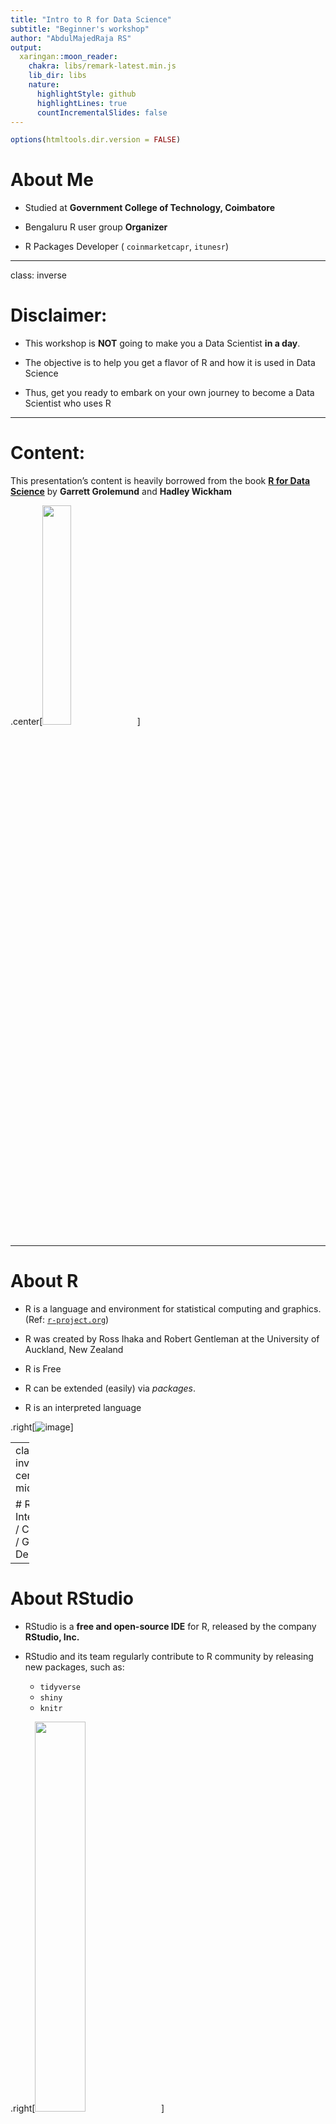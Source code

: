 ```yaml
---
title: "Intro to R for Data Science"
subtitle: "Beginner's workshop"
author: "AbdulMajedRaja RS"
output:
  xaringan::moon_reader:
    chakra: libs/remark-latest.min.js 
    lib_dir: libs
    nature:
      highlightStyle: github
      highlightLines: true
      countIncrementalSlides: false
---
```


```r
options(htmltools.dir.version = FALSE)
```


# About Me

- Studied at **Government College of Technology, Coimbatore**

- Bengaluru R user group **Organizer**

- R Packages Developer ( `coinmarketcapr`, `itunesr`)


---

class: inverse

# Disclaimer:

- This workshop is **NOT** going to make you a Data Scientist **in a day**. 

- The objective is to help you get a flavor of R and how it is used in Data Science

- Thus, get you ready to embark on your own journey to become a Data Scientist who uses R


---

# Content:

This presentation's content is heavily borrowed from the book [**R for Data Science**](https://r4ds.had.co.nz) by **Garrett Grolemund** and **Hadley Wickham**


.center[<img src="images/r4ds_had_cover.png" width="30%">]

---


# About R

- R is a language and environment for statistical computing and graphics. (Ref: [`r-project.org`](https://www.r-project.org/about.html))

- R was created by Ross Ihaka and Robert Gentleman at the University of Auckland, New Zealand

- R is Free

- R can be extended (easily) via *packages*.

- R is an interpreted language


.right[![image](images/Rlogo.png)]


---
class: inverse, center, middle

# R Interpreter / Console / GUI
## Demo
---

# About RStudio


- RStudio is a **free and open-source IDE** for R, released by the company **RStudio, Inc.** 

- RStudio and its team regularly contribute to R community by releasing new packages, such as:
  - `tidyverse`
  - `shiny`
  - `knitr`


.right[<img src="images/RStudio.png" width="40%">]


---
class: inverse, center, middle

# RStudio
## Demo


---

# R Ecosystem

Like `Python`, `R`'s strength lies in its Ecosystem. **Why R?** - R Packages


### Growth


<figure>
    <img src='images/number-of-submitted-packages-to-CRAN.png' width="80% />
      <font size="2">
        <figcaption> Source: <a href ="https://gist.github.com/daroczig/3cf06d6db4be2bbe3368">@daroczig</a>
        </figcaption>
      </font>
</figure>

---
class: inverse, center, middle

# Basics of R Programming

---

# Hello, World!


The traditional first step - **Hello, World!**:

--

```r
print("Hello, World!") #<<
 
```

<br/>

###.center[That's one small step for a man, one giant leap for mankind]
###.center[Neil Armstrong]

---

# Arithmetic Operations

```r
2 + 3
```

```r
50000 * 42222
```

```r
2304 / 233
```

```r
(33 + 44 ) * 232 / 12
```

---

# Assignment Operators

### .center[`<-` **Arrow (Less-than < and Minus - )**]

### .center[`=` **(Equal Sign)**]

```r
(x <- 2 + 3)
```


```r
(y = x ** 4) #<<
```

```r
5 * 9 -> a
a + 3
```

---



# Objects

* The entities R operates on are technically known as `objects`.

Example: Vector of numeric


```r
vector_of_numeric <- c(2,4,5)

typeof(vector_of_numeric)
```

---

# Vectors

- Atomic Vectors - Homogeneous Data Type

  - logical
  - integer
  - double
  - character
  - *complex*
  - *raw*

- Lists - (Recursive Vectors) Heterogeneous Data Type 

- `NULL` is used to represent absence of a vector

**Vectors + Attributes (Additional Meta Data) = Augmented vectors**

* Factors are built on top of integer vectors.
* Dates and date-times are built on top of numeric vectors.
* Data frames and tibbles are built on top of lists.


---

### Numeric Vector
Each element of the numeric vector should be a number.
```r
nummy <- c(2,3,4)

nummy_int <- c(1L,2L,3L)  
```


```r
typeof(nummy)

typeof(nummy_int)
```

```r
is.numeric(nummy)
is.numeric(nummy_int)

is.double(nummy)
is.double(nummy_int)
```


---

### Character Vector

```r

types <- c("int","double","character")

types
```


```r
typeof(types)

length(types)

```

```r
is.numeric(types)
is.character(types)
```
---

### Logical Vector

```r

logicals <- c(TRUE,F,TRUE,T, FALSE)

logicals
```
---

# Coersion 

## Typecasting - Explicit


```r

money_in_chars <- c("20","35","33")

typeof(money_in_chars)

```

```r
money_money <- as.numeric(money_in_chars)

money_money

typeof(money_money)
```

---

## Typecasting - Implicit

```r
money_money <- as.numeric(money_in_chars)

money_money

typeof(money_money)

```

```r

new_money <- c(money_money,"33")

new_money

typeof(new_money)

```


---

#Vector - Accessing

```r

month.abb #in-built character vector with Month Abbreviations

month.abb[2]

```

```r
month.abb[4:7]
```

```r
month.abb[c(2,5,7,10)]
```

---
# Vector Manipulation

## Appending

```r
days <- c("Mon","Tue","Wed")

days
```

```r
week_end <- c("Sat","Sun")

more_days <- c(days,"Thu","Fri",week_end)

more_days
```

---

# Vector - Arithmetic

```r

set.seed(122)

so_many_numbers <- runif(10, min = 10, max = 100)

so_many_numbers
```

```r
so_many_numbers * 200
```

---
# Factors

* In R, factors are used to work with categorical variables, variables that have a fixed and known set of possible values.

* Useful with Characters where non-Alphabetical Ordering is required

```r
days <- c("Thu","Wed","Sun")

sort(days)
```


```r

week_levels <- c("Mon","Tue","Wed","Thu","Fri","Sat","Sun")


(days_f <- factor(days, levels = week_levels))

```

```r
sort(days_f)  
```

---

# List

Lists are a step up in complexity from atomic vectors: each element can be any type, not just vectors. 

```r

(a_list <- list("abcd",123,1:12,month.abb))

```
---

# List Accessing

```r
a_list[[1]]

a_list[[4]][4]
```


---

# Matrix

```r
new_m <- matrix(data = 1:12, nrow = 3)

new_m
```

```r
new_m * 20
```


```r
dim(new_m)
new_m[2,3]
```
---
# Dataframe

## Tabular Structure 

* dimension 
* row.names
* col.names


```r
colleges <- c("CIT","GCT","PSG")

year <- c(2019,2018,2017)

db <- data.frame(college_names = colleges, year_since = year)

db


```

---
# Dataframe Manipulation

```r
db$college_names
```

```r
db[2,2] <- 1990

db

```

```r
db[,"year_since"]
```

---

# Loops & Iterators

## For Loop

```r
for (month_name in month.abb[1:4]) {
  print(paste("This month", month_name, "beautiful!!!"))
}

```

As you move forward, Check the family of `apply` functions - `sapply()`, `tapply()`, `lapply()`, `apply()`.

For advanced functional programming, refer `purrr` package

---

# Logical Operations 

## %in% operator

```r

iris$Species %in% "virginica"

```

---

## Logical Operators

```r
1:10 > 5
```

```r
1:10 == 4
```

```r
!1:10 == 4
```

---
# Conditions

```r
if (iris$Sepal.Length[2]>5) {
  print("it is gt 5")
} else print("it is not")
```


```r
if (iris$Sepal.Length>10) {print("hello")}
```

```r
ifelse(iris$Sepal.Length>6, "more_than_10","les_than_10")
```

---

# Functions

## Types

- Base-R functions (`mean()`, `plot()`, `lm()`)
- Package functions (`dplyr::mutate()`, `stringr::str_detect()`)
- User-defined functions 

```r
workshop_hate_message <- function(name = "No one", n = 3) {
  text_to_print <- paste(name, "hate(s)", "this workshop")
  for(i in 1:n) {
    print(text_to_print)
  }
  
}

workshop_hate_message("All of us",4)
```


---

# Packages

## Package Installation & Loading

### From CRAN (usually Stable Version)

```r
install.packages("itunesr")
```

**From Github (usually Development Version)**

```r
#install.packages("devtools")
devtools::install_github("amrrs/itunesr")
```

### Loading

```r
library(itunesr)
```

---

# Help

## using `help()`

```r
help("runif")
```

## using ?

```r
?sample
```

---

# Help - Example

```r
example("for")
```

---

# Packages Vignette

```r
vignette("dplyr")

browseVignettes("dplyr")
```


 
---
class: inverse, center, middle

# Data wrangling and Visualization using Tidyverse

---
class: center, middle

# Data Science Framework


There are now like, you know, a billion venn diagrams showing you what data science is. But to me I think the definition is pretty simple. Whenever you're struggling with data, trying to understand what's going on with data, whenever you're trying to turn that **raw data into insight and understanding and discoveries**. I think that's **Data Science.**" - Hadley Wickham

<figure>
    <img src='images/hadley_data_science.png' width="80% />
      <font size="2">
        <figcaption> Source: <a href ="https://www.youtube.com/watch?v=cpbtcsGE0OA">Hadley Wickham</a>
        </figcaption>
      </font>
</figure>

---

# Tidyverse


- An opinionated collection of R packages designed for data science. 
- All packages share an underlying design *philosophy, grammar, and data structures*. 

```r
install.packages("tidyverse")
```

### tidyverse packages

```r
tidyverse::tidyverse_packages()
```

---

# Loading the Library

```r

library(tidyverse)

```


---

# Input Data

Reading the dataset

```r

#kaggle <- read_csv("data/kaggle_survey_2018.csv")

kaggle <- read_csv("data/kaggle_survey_2018.csv", skip = 1)
```

---

# Basic Stats

### Dimension (Rows Column)

```r

dim(kaggle)
```

```r
glimpse(kaggle)
```

---

class: inverse, center

# Dataset Overview 
## Demo on RStudio

---

# Data Questions (Business Problem)

- What's the percentage of Male and Female respondents?

- What are the top 5 countries?

---

# dyplr verbs

- `mutate()` - adds new variables that are functions of existing variables
- `select()` - picks variables based on their names.
- `filter()` - picks cases based on their values.
- `summarise()` - reduces multiple values down to a single summary.
- `arrange()` - changes the ordering of the rows.

---

# Introducing %>% Pipe Operator

- The pipe, `%>%`, comes from the magrittr package by Stefan Milton Bache

- **Output of LHS** is given as the **input (first argument) of RHS**

### Example

```r

kaggle %>% dim()

```

Although doesn't make much sense to use `%>%` in this context, Hope it explains the function.

---

# Percentage of Male and Female

* Column name - `What is your gender? - Selected Choice`

### Pseudo-code

- `group_by` the `kaggle` dataframe on column `What is your gender? - Selected Choice`
- `count` the values 
-  calculate `percentage` value from the `count`s

---

# % of Male and Female - Group By & Count - Method 1


```r
kaggle %>% 
  group_by(`What is your gender? - Selected Choice`) %>% 
  summarise(n = n())
```

---

# % of Male and Female - Group By & Count - Method 2

```r
kaggle %>% 
  group_by(`What is your gender? - Selected Choice`) %>% 
  count() 
```

---

# % of Male and Female - Group By & Count - Sorted 

```r
kaggle %>% 
  group_by(`What is your gender? - Selected Choice`) %>% 
  count() %>% 
  arrange(desc(n))
```


---

# % of Male and Female - Percentage


```r
kaggle %>% 
  group_by(`What is your gender? - Selected Choice`) %>% 
  count() %>% 
  ungroup() %>% 
  mutate(perc = round(n / sum(n),2))
```

---

# % of Male and Female - Nice_Looking_Table


```r
kaggle %>% 
  group_by(`What is your gender? - Selected Choice`) %>% 
  count() %>% 
  ungroup() %>% 
  mutate(perc = round(n / sum(n),2)) %>% 
  knitr::kable(format = "html")
```

---

class: inverse,center,middle

# But, Wait!!!
## Go Back and See 
### If you have only `Male` and `Female`?


---

class: inverse,center,middle

# Time for some cleaning
## In the form of `filter()`ing

---

# % of Male and Female - Filtered_Nice


```r
kaggle %>% 
  filter(`What is your gender? - Selected Choice` %in% c("Male","Female")) %>% 
  group_by(`What is your gender? - Selected Choice`) %>% 
  count() %>% 
  ungroup() %>% 
  mutate(perc = round(n / sum(n),2)) %>% 
  knitr::kable(format = "html")
```
 

---

class: inverse,center,middle

# An Awkward column name, isn't it??!

---

# % of Male and Female - All_Nice_Table

```r
library(scales) #for Percentage Formatting

kaggle %>% 
  filter(`What is your gender? - Selected Choice` %in% c("Male","Female")) %>% 
  group_by(`What is your gender? - Selected Choice`) %>% 
  count() %>% 
  ungroup() %>% 
  mutate(perc = round(n / sum(n),2)) %>% 
  mutate(perc = scales::percent(perc)) %>% 
  rename(Gender = `What is your gender? - Selected Choice`,
         Count = n,
         Percentage = perc) %>% 
  knitr::kable(format = "html")
```

---

# Top 5 Countries

* Column name - `In which country do you currently reside?`


### Pseudo-code

- `count` number of respondents from each country
- `arrange` countries in descending order based on their count value
- `top 5` in the list is the output

---

# Top 5 Countries - Code

```r
kaggle %>% 
  count(`In which country do you currently reside?`) %>% 
  arrange(desc(n)) %>% 
  top_n(5) %>% 
  knitr::kable(format = "html")
```


---
class: inverse,center,middle

# Is `Other` a country name???

---

# Top 5 Countries 

```r
kaggle %>% 
  filter(!`In which country do you currently reside?` %in% "Other") %>% 
  count(`In which country do you currently reside?`) %>% 
  rename(Country = `In which country do you currently reside?`) %>% 
  arrange(desc(n)) %>% 
  top_n(5) %>% 
  knitr::kable(format = "html")
```


---
class: inverse,center,middle

# Table is nice, but a visually appealing plot is Nicer
## 😉


---

# Top 5 Countries - Plot #1

```r
kaggle %>% 
  filter(!`In which country do you currently reside?` %in% "Other") %>% 
  count(`In which country do you currently reside?`) %>% 
  rename(Country = `In which country do you currently reside?`) %>% 
  arrange(desc(n)) %>% 
  top_n(5) %>% 
  ggplot() + geom_bar(aes(Country,n), stat = "identity") +
  coord_flip() +
  theme_minimal() +
  labs(title = "Top 5 Countries",
       subtitle = "From where Kaggle Survey Respondentns reside",
       x = "Country",
       y = "Number of Respondents",
       caption = "Data Source: Kaggle Survey 2018")
```

---

# Top 5 Countries - Plot #2

```r
kaggle %>% 
  filter(!`In which country do you currently reside?` %in% "Other") %>% 
  count(`In which country do you currently reside?`) %>% 
  rename(Country = `In which country do you currently reside?`) %>% 
  arrange(desc(n)) %>% 
  top_n(5) %>% 
  ggplot() + geom_bar(aes(Country,n), stat = "identity") +
  coord_flip() +
  theme_minimal() +
  labs(title = "Top 5 Countries",
       subtitle = "From where Kaggle Survey Respondents reside",
       x = "Country",
       y = "Number of Respondents",
       caption = "Data Source: Kaggle Survey 2018")
```

---

# Top 5 Countries - Plot #3 Themed

```r
library(ggthemes)

kaggle %>% 
  filter(!`In which country do you currently reside?` %in% "Other") %>% 
  count(`In which country do you currently reside?`) %>% 
  rename(Country = `In which country do you currently reside?`) %>% 
  arrange(desc(n)) %>% 
  top_n(5) %>% 
  ggplot() + geom_bar(aes(Country,n), stat = "identity") +
 # coord_flip() +
  theme_minimal() +
  labs(title = "Top 5 Countries",
       subtitle = "From where Kaggle Survey Respondents reside",
       x = "Country",
       y = "Number of Respondents",
       caption = "Data Source: Kaggle Survey 2018") +
  ggthemes::theme_wsj()
```


---

class: inverse, center, middle

# Documentation and Reporting using R Markdown
## Demo

---

class: inverse, center, middle

# Project Demo 

---


class: center, middle

# Object Detection in 3 Lines of R Code
## using Tiny YOLO 
### -Project Demo-

---


# References


- [R for Data Science](https://r4ds.had.co.nz/)

- [R-Bloggers](https://www.r-bloggers.com/) 

---

class: center, middle

# Thanks!

Slides created via the R package [**xaringan**](https://github.com/yihui/xaringan).

The chakra comes from [remark.js](https://remarkjs.com), [**knitr**](http://yihui.name/knitr), and [R Markdown](https://rmarkdown.rstudio.com).

